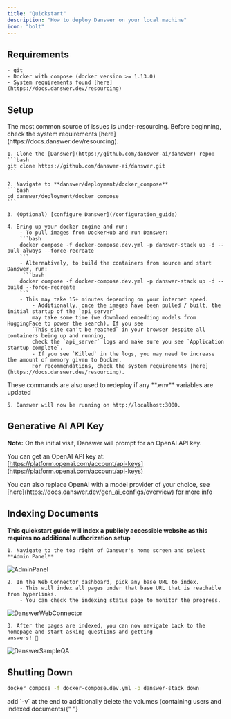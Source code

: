 ```yaml
---
title: "Quickstart"
description: "How to deploy Danswer on your local machine"
icon: "bolt"
---
```



## Requirements

    - git
    - Docker with compose (docker version >= 1.13.0)
    - System requirements found [here](https://docs.danswer.dev/resourcing)

## Setup


<Warning>
  The most common source of issues is under-resourcing. Before beginning, check
  the system requirements [here](https://docs.danswer.dev/resourcing).
</Warning>

    1. Clone the [Danswer](https://github.com/danswer-ai/danswer) repo:
    ```bash
    git clone https://github.com/danswer-ai/danswer.git
    ```

    2. Navigate to **danswer/deployment/docker_compose**
    ```bash
    cd danswer/deployment/docker_compose
    ```

    3. (Optional) [configure Danswer](/configuration_guide)

    4. Bring up your docker engine and run:
        - To pull images from DockerHub and run Danswer:
        ```bash
        docker compose -f docker-compose.dev.yml -p danswer-stack up -d --pull always --force-recreate
        ```
        - Alternatively, to build the containers from source and start Danswer, run:
         ```bash
        docker compose -f docker-compose.dev.yml -p danswer-stack up -d --build --force-recreate
        ```
        - This may take 15+ minutes depending on your internet speed.
            - Additionally, once the images have been pulled / built, the initial startup of the `api_server` 
            may take some time (we download embedding models from HuggingFace to power the search). If you see 
            `This site can’t be reached` in your browser despite all containers being up and running, 
            check the `api_server` logs and make sure you see `Application startup complete`. 
            - If you see `Killed` in the logs, you may need to increase the amount of memory given to Docker. 
            For recommendations, check the system requirements [here](https://docs.danswer.dev/resourcing).

<Info>
  These commands are also used to redeploy if any **.env** variables are updated
</Info>


    5. Danswer will now be running on http://localhost:3000.

## Generative AI API Key

**Note:** On the initial visit, Danswer will prompt for an OpenAI API key.

You can get an OpenAI API key at:
[https://platform.openai.com/account/api-keys](https://platform.openai.com/account/api-keys)

<Info>
  You can also replace OpenAI with a model provider of your choice, see
  [here](https://docs.danswer.dev/gen_ai_configs/overview) for more info
</Info>


## Indexing Documents

**This quickstart guide will index a publicly accessible website as this requires no additional authorization setup** 

    1. Navigate to the top right of Danswer's home screen and select **Admin Panel**
![AdminPanel](/images/quickstart/AdminPanel.png)

    2. In the Web Connector dashboard, pick any base URL to index.
        - This will index all pages under that base URL that is reachable from hyperlinks.
        - You can check the indexing status page to monitor the progress.

![DanswerWebConnector](/images/quickstart/DanswerWebConnector.png)

    3. After the pages are indexed, you can now navigate back to the homepage and start asking questions and getting
    answers! 🥳

![DanswerSampleQA](/images/quickstart/DanswerSampleQA.png)

## Shutting Down

```bash
docker compose -f docker-compose.dev.yml -p danswer-stack down
```

<Info>
  add `-v` at the end to additionally delete the volumes (containing users and indexed
  documents){" "}
</Info>
